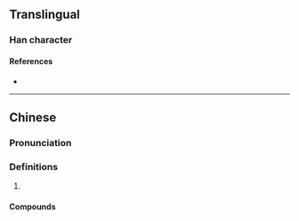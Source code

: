 {{character info}}
==Translingual==

===Han character===
{{Han char|rn=85|rad=水|as=18|sn=21|four=32146|canj=EBWI|ids=⿰氵爵}}

====References====
* {{Han ref|kx=0662.110|dkj=18735|dj=1071.140|hdz=31789.030|uh=7042|ud=28738|bh=F461|bd=62561}}

----

==Chinese==
{{zh-forms}}

===Pronunciation===
{{zh-pron
|m=zhuó,jiào,zé
|c=ziu3,zok6,zuk1
|mc=y
|oc=y
|ma=
|cat=
}}

===Definitions===
{{zh-hanzi}}

# {{rfdef|zh}}

====Compounds====
{{zh-der|澩灂|瀺灂|灂灂}}